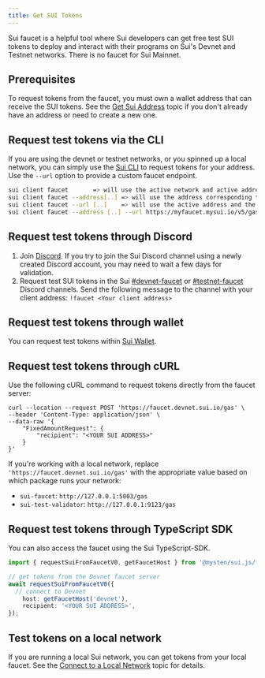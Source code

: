 ```yaml
---
title: Get SUI Tokens
---
```


Sui faucet is a helpful tool where Sui developers can get free test SUI tokens to deploy and interact with their programs on Sui's Devnet and Testnet networks. There is no faucet for Sui Mainnet.

## Prerequisites

To request tokens from the faucet, you must own a wallet address that can receive the SUI tokens. See the [Get Sui Address](./get-address.mdx) topic if you don't already have an address or need to create a new one.

## Request test tokens via the CLI 
If you are using the devnet or testnet networks, or you spinned up a local network, you can simply use the [Sui CLI](https://docs.sui.io/guides/developer/getting-started/sui-install) to request tokens for your address. Use the `--url` option to provide a custom faucet endpoint.
```bash
sui client faucet 		=> will use the active network and active address
sui client faucet --address[..] => will use the address corresponding to this address (or its alias), and the active network
sui client faucet --url [..]	=> will use the active address and the faucet server at that endpoint
sui client faucet --address [..] --url https://myfaucet.mysui.io/v5/gas => will use that address and the faucet server at that endpoint.
```

## Request test tokens through Discord

1. Join [Discord](https://discord.gg/sui).
   If you try to join the Sui Discord channel using a newly created Discord account, you may need to wait a few days for validation.
1. Request test SUI tokens in the Sui [#devnet-faucet](https://discord.com/channels/916379725201563759/971488439931392130) or [#testnet-faucet](https://discord.com/channels/916379725201563759/1037811694564560966) Discord channels. Send the following message to the channel with your client address:
   `!faucet <Your client address>`

## Request test tokens through wallet

You can request test tokens within [Sui Wallet](https://github.com/MystenLabs/mysten-app-docs/blob/main/mysten-sui-wallet.md#add-sui-tokens-to-your-sui-wallet).

## Request test tokens through cURL

Use the following cURL command to request tokens directly from the faucet server:

```
curl --location --request POST 'https://faucet.devnet.sui.io/gas' \
--header 'Content-Type: application/json' \
--data-raw '{
    "FixedAmountRequest": {
        "recipient": "<YOUR SUI ADDRESS>"
    }
}'
```

If you're working with a local network, replace `'https://faucet.devnet.sui.io/gas'` with the appropriate value based on which package runs your network:

- `sui-faucet`: `http://127.0.0.1:5003/gas`
- `sui-test-validator`: `http://127.0.0.1:9123/gas`

## Request test tokens through TypeScript SDK

You can also access the faucet using the Sui TypeScript-SDK.

```typescript
import { requestSuiFromFaucetV0, getFaucetHost } from '@mysten/sui.js/faucet';

// get tokens from the Devnet faucet server
await requestSuiFromFaucetV0({
  // connect to Devnet
	host: getFaucetHost('devnet'),
	recipient: '<YOUR SUI ADDRESS>',
});
```

## Test tokens on a local network

If you are running a local Sui network, you can get tokens from your local faucet. See the [Connect to a Local Network](./local-network.mdx#use-the-local-faucet) topic for details.
